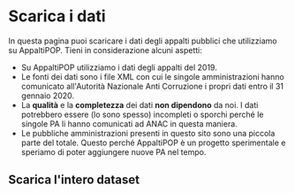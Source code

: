 # Scarica i dati

In questa pagina puoi scaricare i dati degli appalti pubblici che utilizziamo su AppaltiPOP. Tieni in considerazione alcuni aspetti:
- Su AppaltiPOP utilizziamo i dati degli appalti del 2019.
- Le fonti dei dati sono i file XML con cui le singole amministrazioni hanno comunicato all'Autorità Nazionale Anti Corruzione i propri dati entro il 31 gennaio 2020.
- La **qualità** e la **completezza** dei dati __non dipendono__ da noi. I dati potrebbero essere (lo sono spesso) incompleti o sporchi perché le singole PA li hanno comunicati ad ANAC in questa maniera.
- Le pubbliche amministrazioni presenti in questo sito sono una piccola parte del totale. Questo perché AppaltiPOP è un progetto sperimentale e speriamo di poter aggiungere nuove PA nel tempo.

## Scarica l'intero dataset

<div className="MuiGrid-root MuiGrid-container MuiGrid-spacing-xs-2 MuiGrid-align-items-xs-center">
    <div className="MuiGrid-root MuiGrid-item MuiGrid-grid-xs-12 MuiGrid-grid-sm-6">
        <Card
            title="JSON"
            description="87.2 MB"
            url=""
            icon="/icons/json.png"
            noMargins
        />
    </div>
    <div className="MuiGrid-root MuiGrid-item MuiGrid-grid-xs-12 MuiGrid-grid-sm-6">
        <Card
            title="CSV"
            description="75.5 MB"
            url=""
            icon="/icons/csv.png"
            noMargins
        />
    </div>
</div>
